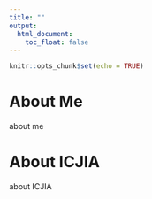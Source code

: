 ```yaml
---
title: ""
output:
  html_document:
    toc_float: false
---
```

<!-- fontawesome CDN -->
<link href="https://maxcdn.bootstrapcdn.com/font-awesome/4.7.0/css/font-awesome.min.css" rel="stylesheet">

<style>
body {
  padding-bottom: 100px;
}
</style>
```r
knitr::opts_chunk$set(echo = TRUE)
```

# About Me

about me

# About ICJIA

about ICJIA